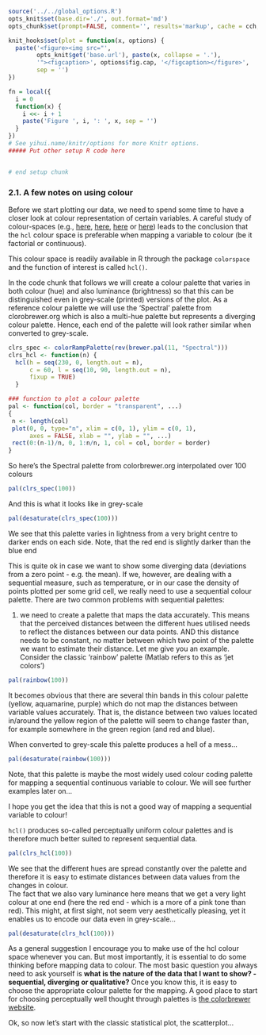 ```r
source('../../global_options.R')
opts_knit$set(base.dir='./', out.format='md')
opts_chunk$set(prompt=FALSE, comment='', results='markup', cache = cch, cache.path = '../../book_cache/', fig.path = '../../book_figures/', fig.align = 'center')

knit_hooks$set(plot = function(x, options) {
  paste('<figure><img src="',
        opts_knit$get('base.url'), paste(x, collapse = '.'),
        '"><figcaption>', options$fig.cap, '</figcaption></figure>',
        sep = '')
})

fn = local({
  i = 0
  function(x) {
    i <<- i + 1
    paste('Figure ', i, ': ', x, sep = '')
  }
})
# See yihui.name/knitr/options for more Knitr options.
##### Put other setup R code here


# end setup chunk
```

### 2.1. A few notes on using colour

Before we start plotting our data, we need to spend some time to have a closer look at colour representation of certain variables. A careful study of colour-spaces (e.g., [here](http://statmath.wu.ac.at/~zeileis/papers/Zeileis+Hornik+Murrell-2009.pdf), [here](http://hclwizard.org/hcl-color-scheme/), [here](http://vis4.net/blog/posts/avoid-equidistant-hsv-colors/) or [here](https://en.wikipedia.org/wiki/HSL_and_HSV)) leads to the conclusion that the ```hcl``` colour space is preferable when mapping a variable to colour (be it factorial or continuous).

This colour space is readily available in R through the package ```colorspace``` and the function of interest is called ```hcl()```.

In the code chunk that follows we will create a colour palette that varies in both colour (hue) and also luminance (brightness) so that this can be distinguished even in grey-scale (printed) versions of the plot. As a reference colour palette we will use the 'Spectral' palette from clorobrewer.org which is also a multi-hue palette but represents a diverging colour palette. Hence, each end of the palette will look rather similar when converted to grey-scale. 

```r
clrs_spec <- colorRampPalette(rev(brewer.pal(11, "Spectral")))
clrs_hcl <- function(n) {
  hcl(h = seq(230, 0, length.out = n), 
      c = 60, l = seq(10, 90, length.out = n), 
      fixup = TRUE)
  }

### function to plot a colour palette
pal <- function(col, border = "transparent", ...)
{
 n <- length(col)
 plot(0, 0, type="n", xlim = c(0, 1), ylim = c(0, 1),
      axes = FALSE, xlab = "", ylab = "", ...)
 rect(0:(n-1)/n, 0, 1:n/n, 1, col = col, border = border)
}
```

So here's the Spectral palette from colorbrewer.org interpolated over 100 colours

```r
pal(clrs_spec(100))
```

And this is what it looks like in grey-scale

```r
pal(desaturate(clrs_spec(100)))
```

We see that this palette varies in lightness from a very bright centre to darker ends on each side. Note, that the red end is slightly darker than the blue end

This is quite ok in case we want to show some diverging data (deviations from a zero point - e.g. the mean). If we, however, are dealing with a sequential measure, such as temperature, or in our case the density of points plotted per some grid cell, we really need to use a sequential colour palette. There are two common problems with sequential palettes:

1. we need to create a palette that maps the data accurately. This means that the perceived distances between the different hues utilised needs to reflect the distances between our data points. AND this distance needs to be constant, no matter between which two point of the palette we want to estimate their distance. Let me give you an example. Consider the classic 'rainbow' palette (Matlab refers to this as 'jet colors')

```r
pal(rainbow(100))
```

It becomes obvious that there are several thin bands in this colour palette (yellow, aquamarine, purple) which do not map the distances between variable values accurately. That is, the distance between two values located in/around the yellow region of the palette will seem to change faster than, for example somewhere in the green region (and red and blue).

When converted to grey-scale this palette produces a hell of a mess...

```r
pal(desaturate(rainbow(100)))
```

Note, that this palette is maybe the most widely used colour coding palette for mapping a sequential continuous variable to colour. We will see further examples later on...

I hope you get the idea that this is not a good way of mapping a sequential variable to colour!

```hcl()``` produces so-called perceptually uniform colour palettes and is therefore much better suited to represent sequential data.

```r
pal(clrs_hcl(100))
```

We see that the different hues are spread constantly over the palette and therefore it is easy to estimate distances between data values from the changes in colour.   
The fact that we also vary luminance here means that we get a very light colour at one end (here the red end - which is a more of a pink tone than red). This might, at first sight, not seem very aesthetically pleasing, yet it enables us to encode our data even in grey-scale...

```r
pal(desaturate(clrs_hcl(100)))
```

As a general suggestion I encourage you to make use of the hcl colour space whenever you can. But most importantly, it is essential to do some thinking before mapping data to colour. The most basic question you always need to ask yourself is **what is the nature of the data that I want to show? - sequential, diverging or qualitative?** Once you know this, it is easy to choose the appropriate colour palette for the mapping. A good place to start for choosing perceptually well thought through palettes is [the colorbrewer website](http://www.colorbrewer2.org).

Ok, so now let's start with the classic statistical plot, the scatterplot...